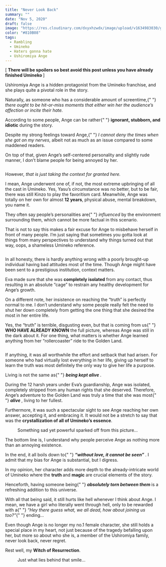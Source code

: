 ```yaml
---
title: "Never Look Back"
summary: ""
date: "Nov 5, 2020"
draft: false
image: "https://res.cloudinary.com/dxyxhzwdx/image/upload/v1634983030/gaftonosh/2021/10/uzjo5yh_waifu2x_art_noise2_scale_tta_1-1-1.webp"
color: "#810B08"
tags:
  - Rambling
  - Umineko
  - Haters gonna hate
  - Ushiromiya Ange
---
```


<div className="richtext pb-8">
  <p>
    [
    <strong>
      There will be spoilers so best avoid this post unless you have already
      finished Umineko
    </strong>
    ]
  </p>
  <p>
    Ushiromiya Ange is a hidden protagonist from the Umineko franchise, and she
    plays quite a pivotal role in the story.
  </p>
  <p>
    Naturally, as someone who has a considerable amount of screentime,{" "}
    <em>
      there ought to be hit-or-miss moments that either win her the audience’s
      affection or incite their hate.
    </em>
  </p>
  <p>
    According to some people, Ange can be rather{" "}
    <strong>ignorant, stubborn, and idiotic</strong> during the story.
  </p>
  <p>
    Despite my strong feelings toward Ange,{" "}
    <em>I cannot deny the times when she got on my nerves</em>, albeit not as
    much as an issue compared to some maddened readers.
  </p>
  <p>
    On top of that, given Ange’s self-centered personality and slightly rude
    manner, I don’t blame people for being annoyed by her.
  </p>
  <figure className="kg-card kg-image-card kg-width-wide">
    <img
      className="kg-image hoverZoomLink"
      src="http://testghost.mo.cloudinary.net/image/upload/q_80/v1/gaftonosh/2021/10/ushiromiya_ange_and_ushiromiya_maria_alliance_of_the_golden_witch_and_umineko_no_naku_koro_ni__6cfc1c170d4ede0188644b8f59cd17c6.webp"
      alt=""
      height={1069}
      loading="lazy"
      width={1901}
    />
  </figure>
  <p>
    However<em>, that is just taking the context for granted here.</em>
  </p>
  <p>
    I mean, Ange underwent one of, if not, the most extreme upbringing of all
    the cast in Umineko. Yes, Yasu’s circumstance was no better, but to be fair,
    there was still Kinzo to play the favoritism card. Meanwhile, Ange was
    totally on her own for almost <strong>12 years</strong>, physical abuse,
    mental breakdown, you name it.
  </p>
  <p>
    They often say people’s personalities are{" "}
    <em>
      <em>influenced </em>
    </em>
    by the environment surrounding them, which cannot be more factual in this scenario.
  </p>
  <p>
    That is not to say this makes a fair excuse for Ange to misbehave herself in
    front of many people. I’m just saying that sometimes you gotta look at
    things from many perspectives to understand why things turned out that way,
    oops, a shameless Umineko reference.
  </p>
  <figure className="kg-card kg-image-card kg-width-wide">
    <img
      className="kg-image hoverZoomLink"
      src="http://testghost.mo.cloudinary.net/image/upload/q_80/v1/gaftonosh/2021/10/760753-1.webp"
      alt=""
      height={1080}
      loading="lazy"
      width={1920}
    />
  </figure>
  <p>
    In all honesty, there is hardly anything wrong with a poorly brought-up
    individual having bad attitudes most of the time. Though Ange might have
    been sent to a prestigious institution, context matters.
  </p>
  <p>
    Eva made sure that she was <strong>completely isolated</strong> from any
    contact, thus resulting in an absolute “cage” to restrain any healthy
    development for Ange’s growth.
  </p>
  <p>
    On a different note, her insistence on reaching the “truth” is perfectly
    normal to me. I don’t understand why some people really felt the need to
    shut her down completely from getting the one thing that she desired the
    most in her entire life.
  </p>
  <div className="special-quote">
    <p className="g-grid__text">
      Yes, the “truth” is terrible, disgusting even, but that is coming from us{" "}
      <strong>WHO HAVE ALREADY KNOWN</strong> the full picture, whereas Ange was
      still in the dark about it. For one thing, what matters is whether Ange
      learned anything from her “rollercoaster” ride to the Golden Land.
    </p>
  </div>
  <figure className="kg-card kg-image-card kg-width-wide">
    <img
      className="kg-image hoverZoomLink"
      src="http://testghost.mo.cloudinary.net/image/upload/q_80/v1/gaftonosh/2021/10/ushiromiya.ange_.full_.2010538.webp"
      alt=""
      height={1069}
      loading="lazy"
      width={1901}
    />
  </figure>
  <p>
    If anything, it was all worthwhile the effort and setback that had arisen.
    For someone who had virtually lost everything in her life, giving up herself
    to learn the truth was most definitely the only way to give her life a
    purpose.
  </p>
  <p>
    Living is not the same as{" "}
    <strong>
      <em>being kept alive</em>
    </strong>
    .
  </p>
  <p>
    During the 12 harsh years under Eva’s guardianship, Ange was isolated,
    completely stripped from any human rights that she deserved. Therefore,
    Ange’s adventure to the Golden Land was truly a time that she was most{" "}
    <strong>
      <em>
        <em>alive</em>
      </em>
    </strong>
    , living to her fullest.
  </p>
  <p>
    Furthermore, it was such a spectacular sight to see Ange reaching her own
    answer, accepting it, and embracing it. It would not be a stretch to say
    that was the <strong>crystallization of all of Umineko’s essence</strong>.
  </p>
  <figure className="kg-card kg-image-card kg-width-wide kg-card-hascaption">
    <img
      className="kg-image hoverZoomLink"
      src="http://testghost.mo.cloudinary.net/image/upload/q_80/v1/gaftonosh/2021/10/uzjo5yh_waifu2x_art_noise2_scale_tta_1-1.webp"
      alt=""
      height={1409}
      loading="lazy"
      width={2000}
    />
    <figcaption>
      Something sad yet powerful sparked off from this picture...
    </figcaption>
  </figure>
  <p>
    The bottom line is, I understand why people perceive Ange as nothing more
    than an annoying existence.
  </p>
  <p>
    In the end, it all boils down to{" "}
    <strong>
      <em>
        <em>“without love, it cannot be seen”</em>
      </em>
    </strong>
    . I admit that my bias for Ange is substantial, but I digress.
  </p>
  <p>
    In my opinion, her character adds more depth to the already-intricate world
    of Umineko where the <strong>truth </strong>and <strong>magic</strong> are
    crucial elements of the story.
  </p>
  <p>
    Henceforth, having someone being{" "}
    <strong>
      <em>absolutely torn between them </em>
    </strong>
    is a refreshing addition to this universe.
  </p>
  <p>
    With all that being said, it still hurts like hell whenever I think about
    Ange. I mean, we have a girl who literally went through hell, only to be
    rewarded with a{" "}
    <em>“Hey there guess what, we all dead, how about joining us too?”</em>{" "}
    ending…
  </p>
  <p>
    Even though Ange is no longer my no.1 female character, she still holds a
    special place in my heart, not just because of the tragedy befalling upon
    her, but more so about who she is, a member of the Ushiromiya family, never
    look back, never regret.
  </p>
  <p>
    Rest well, my <strong>Witch of Resurrection</strong>.
  </p>
  <figure className="kg-card kg-image-card kg-width-wide kg-card-hascaption">
    <img
      className="kg-image hoverZoomLink"
      src="http://testghost.mo.cloudinary.net/image/upload/q_80/v1/gaftonosh/2021/10/tumblr_nkzdpv7xjw1swmunqo1_1280.webp"
      alt=""
      height={1051}
      loading="lazy"
      width={744}
    />
    <figcaption>Just what lies behind that smile...</figcaption>
  </figure>
</div>
